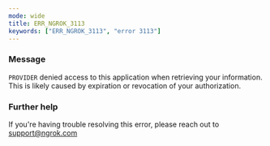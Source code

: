 ```yaml
---
mode: wide
title: ERR_NGROK_3113
keywords: ["ERR_NGROK_3113", "error 3113"]
---
```


### Message

`PROVIDER` denied access to this application when retrieving your information. This is likely caused by expiration or revocation of your authorization.

### Further help

If you're having trouble resolving this error, please reach out to [support@ngrok.com](mailto:support@ngrok.com?subject=Help%20with%20ERR_NGROK_3113)
